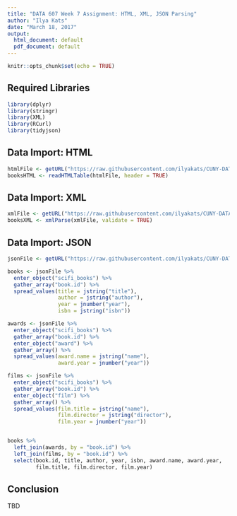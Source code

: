 ```yaml
---
title: "DATA 607 Week 7 Assignment: HTML, XML, JSON Parsing"
author: "Ilya Kats"
date: "March 18, 2017"
output:
  html_document: default
  pdf_document: default
---
```


```r
knitr::opts_chunk$set(echo = TRUE)
```

<STYLE>
table {
    border: 1px solid black;
}
th {
    background-color: rgb(112, 196, 105);
    color: white;
    font-weight: bold;
    padding: 20px 30px;
}
tr:nth-child(even) {
    background-color: rgb(220,220,220);
}
tr:nth-child(odd) {
    background-color: rgb(255, 255, 255);
}
</STYLE>

## Required Libraries

```r
library(dplyr)
library(stringr)
library(XML)
library(RCurl)
library(tidyjson)
```

## Data Import: HTML

```r
htmlFile <- getURL("https://raw.githubusercontent.com/ilyakats/CUNY-DATA607/master/books.html")
booksHTML <- readHTMLTable(htmlFile, header = TRUE)
```

## Data Import: XML

```r
xmlFile <- getURL("https://raw.githubusercontent.com/ilyakats/CUNY-DATA607/master/books.xml")
booksXML <- xmlParse(xmlFile, validate = TRUE)
```

## Data Import: JSON

```r
jsonFile <- getURL("https://raw.githubusercontent.com/ilyakats/CUNY-DATA607/master/books.json", .encoding = "Windows-1252")

books <- jsonFile %>% 
  enter_object("scifi_books") %>% 
  gather_array("book.id") %>% 
  spread_values(title = jstring("title"), 
                author = jstring("author"),
                year = jnumber("year"), 
                isbn = jstring("isbn"))

awards <- jsonFile %>% 
  enter_object("scifi_books") %>% 
  gather_array("book.id") %>% 
  enter_object("award") %>% 
  gather_array() %>% 
  spread_values(award.name = jstring("name"),
                award.year = jnumber("year"))

films <- jsonFile %>% 
  enter_object("scifi_books") %>% 
  gather_array("book.id") %>% 
  enter_object("film") %>% 
  gather_array() %>% 
  spread_values(film.title = jstring("name"),
                film.director = jstring("director"),
                film.year = jnumber("year"))


books %>% 
  left_join(awards, by = "book.id") %>% 
  left_join(films, by = "book.id") %>% 
  select(book.id, title, author, year, isbn, award.name, award.year, 
         film.title, film.director, film.year)
```

## Conclusion

TBD